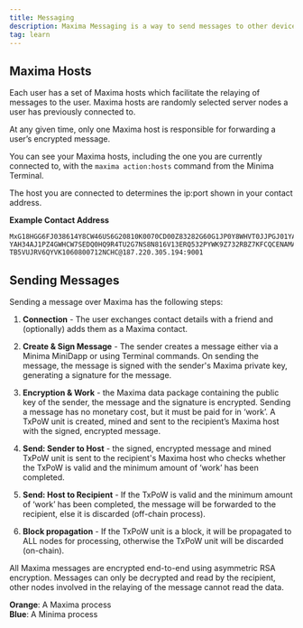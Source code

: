 ---
title: Messaging
description: Maxima Messaging is a way to send messages to other devices on the network.
tag: learn
---

## Maxima Hosts

Each user has a set of Maxima hosts which facilitate the relaying of messages to the user.
Maxima hosts are randomly selected server nodes a user has previously connected to.

At any given time, only one Maxima host is responsible for forwarding a user’s encrypted message.

You can see your Maxima hosts, including the one you are currently connected to, with the `maxima action:hosts` command from the Minima Terminal.

The host you are connected to determines the ip:port shown in your contact address.

**Example Contact Address**

```
MxG18HGG6FJ038614Y8CW46US6G20810K0070CD00Z83282G60G1JP0Y8WHVT0JJPGJ01YAQPCEU3PWF51V5J5UKA4RBHYUZFYTTH98KYHZ1K6MF3V6D30DCDD
YAH34AJ1PZ4GWHCW7SEDQ0HQ9R4TU2G7NS8N816V13ERQ532PYWK9Z732RBZ7KFCQCENAMAJP9V7EH3R06493T25U9PY7HJAS0Z311WA6K24P0BZ82NTQNY2BQ
TB5VUJRV6QYVK1060800712NCHC@187.220.305.194:9001
```

<ThemeAwareSVG
  src="/img/maxima/maximaMessageDeliveryLm.svg"
  alt="Maxima Message Delivery Top"
  width={500}
  height={500}
/>

## Sending Messages

Sending a message over Maxima has the following steps:

1. **Connection** - The user exchanges contact details with a friend and (optionally) adds them as a Maxima contact.

2. **Create & Sign Message** - The sender creates a message either via a Minima MiniDapp or using Terminal commands. On sending the message, the message is signed with the sender's Maxima private key, generating a signature for the message.

3. **Encryption & Work** - the Maxima data package containing the public key of the sender, the message and the signature is encrypted. Sending a message has no monetary cost, but it must be paid for in ‘work’. A TxPoW unit is created, mined and sent to the recipient’s Maxima host with the signed, encrypted message.

4. **Send: Sender to Host** - the signed, encrypted message and mined TxPoW unit is sent to the recipient's Maxima host who checks whether the TxPoW is valid and the minimum amount of ‘work’ has been completed.

5. **Send: Host to Recipient** - If the TxPoW is valid and the minimum amount of ‘work’ has been completed, the message will be forwarded to the recipient, else it is discarded (off-chain process).

6. **Block propagation** - If the TxPoW unit is a block, it will be propagated to ALL nodes for processing, otherwise the TxPoW unit will be discarded (on-chain).

<Callout title="Note" type="info">
  All Maxima messages are encrypted end-to-end using asymmetric RSA encryption.
  Messages can only be decrypted and read by the recipient, other nodes involved
  in the relaying of the message cannot read the data.
</Callout>

<ThemeAwareSVG
  src="/img/maxima/MaximaHowitworksLm.svg"
  alt="Maxima How it works"
  width={700}
  height={700}
/>

**Orange**: A Maxima process<br/>
**Blue**: A Minima process
